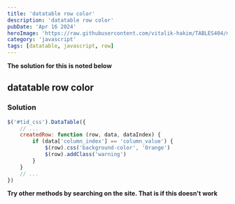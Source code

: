 ```yaml
---
title: 'datatable row color'
description: 'datatable row color'
pubDate: 'Apr 16 2024'
heroImage: 'https://raw.githubusercontent.com/vitalik-hakim/TABLES404/main/error_b/JavaScript.png'
category: 'javascript'
tags: [datatable, javascript, row]
---
```


**The solution for this is noted below**

## datatable row color

### Solution

```javascript
$('#tid_css').DataTable({
	// ...
	createdRow: function (row, data, dataIndex) {
		if (data['column_index'] == 'column_value') {
			$(row).css('background-color', 'Orange')
			$(row).addClass('warning')
		}
	}
	// ...
})
```

**Try other methods by searching on the site. That is if this doesn't work**
